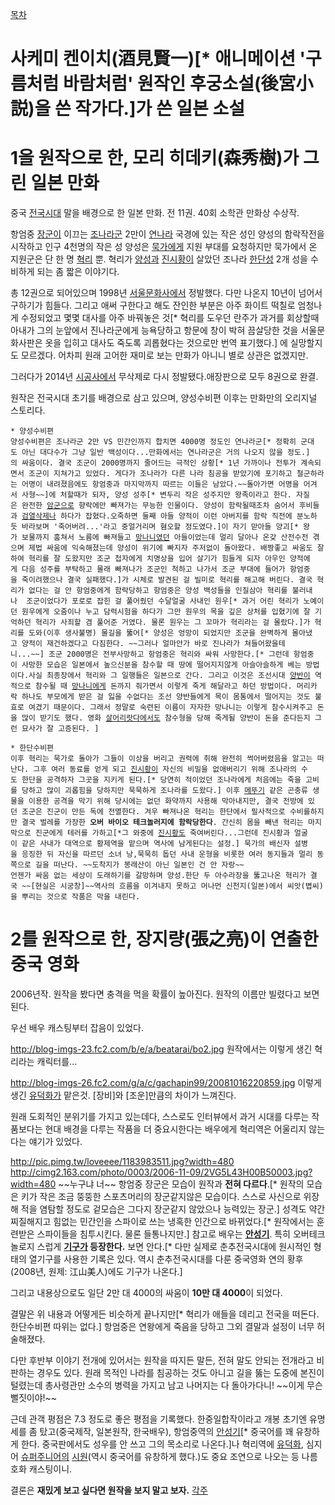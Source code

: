 [[목차]]
= 사케미 켄이치(酒見賢一)[* 애니메이션 '구름처럼 바람처럼' 원작인 후궁소설(後宮小説)을 쓴 작가다.]가 쓴 일본 소설 =
= 1을 원작으로 한, 모리 히데키(森秀樹)가 그린 일본 만화 =
중국 [[전국시대]] 말을 배경으로 한 일본 만화. 전 11권. 40회 소학관 만화상 수상작.

항엄중 [[장군]]이 이끄는 [[조]]나라군 2만이 [[연]]나라 국경에 있는 작은 성인 양성의 함락작전을 시작하고 인구 4천명의 작은 성 양성은 [[묵가]]에게 지원 부대를 요청하지만 묵가에서 온 지원군은 단 한 명 [[혁리]] 뿐. 혁리가 [[양성]]과 [[진시황]]이 살았던 조나라 [[한단]]성 2개 성을 수비하게 되는 좀 짧은 이야기다.

총 12권으로 되어있으며 1998년 [[서울문화사]]에서 정발했다. 다만 나온지 10년이 넘어서 구하기가 힘들다. 그리고 애써 구한다고 해도 잔인한 부분은 아주 화이트 떡칠로 엄청나게 수정되었고 몇몇 대사를 아주 바꿔놓은 것[* 혁리를 도우던 란주가 과거를 회상할때 아내가 그의 눈앞에서 진나라군에게 능욕당하고 항문에 창이 박혀 끔살당한 것을 서울문화사판은 옷을 입히고 대사도 죽도록 괴롭혔다는 것으로만 번역 표기했다.] 에 실망할지도 모르겠다. 어차피 원래 고어한 재미로 보는 만화가 아니니 별로 상관은 없겠지만. 

그러다가 2014년 [[시공사]]에서 무삭제로 다시 정발됐다.애장판으로 모두 8권으로 완결.

원작은 전국시대 초기를 배경으로 삼고 있으며, 양성수비편 이후는 만화만의 오리지널 스토리다.

 * 양성수비편
 양성수비편은 조나라군 2만 VS 민간인까지 합치면 4000명 정도인 연나라군[* 정확히 군대도 아닌 대다수가 그냥 일반 백성이다...만화에서는 연나라군은 거의 나오지 않을 정도.]의 싸움이다. 결국 조군이 2000명까지 줄어드는 극적인 상황[* 1년 가까이나 전투가 계속되면서 조군이 지쳐가고 있었다. 게다가 조나라가 다른 나라 침공을 받았기에 포기하고 철군하라는 어명이 내려졌음에도 항엄중과 마지막까지 따르는 이들은 남았다.~~돌아가면 어명을 어겨서 사형~~]에 처할때가 되자, 양성 성주[* 변두리 작은 성주지만 왕족이라고 한다. 자질은 완전한 [[암군]]으로 향락에만 빠져가는 무능한 인물이다. 양성이 함락될때조차 숨어서 후비들과 [[검열삭제]]나 하다가 잡혔다.오죽하면 둘째 아들 양적이 이런 아버지를 함락 직전에 분노하듯 바라보며 '죽어버려...'라고 중얼거리며 혐오할 정도였다.]이 자기 맏아들 양괴[* 왕가 보물까지 훔쳐서 노름에 빠져들고 [[망나니]]였던 아들이었는데 멀리 달아나 온갖 산전수전 겪으며 제법 싸움에 익숙해졌는데 양성이 위기에 빠지자 주저없이 돌아왔다. 배짱좋고 싸움도 잘하여 혁리를 잘 도왔지만 조군 첩자에게 치명상을 입어 살기가 힘들게 되자 아우인 양적에게 다음 성주를 부탁하고 몰래 빠져나가 조군인 척하고 나가서 조군 부대에 들어가 항엄중을 죽이려했으나 결국 실패했다.]가 시체로 발견된 걸 빌미로 혁리를 해고해 버린다. 결국 혁리가 없다는 걸 안 항엄중에게 함락당하고 항엄중은 양성 백성들을 인질삼아 혁리를 불러내나  조군이었다가 포로로 잡힌 걸 풀어줬던 수달얼굴 사내인 원우[* 과거 어린 혁리가 노예이던 원우에게 오줌이나 누고 담력시험을 하다가 그만 원우의 목을 깊은 상처를 입혔기에 잘 기억하던 혁리가 사죄할 겸 풀어준 거였다. 물론 원우는 그 꼬마가 혁리라는 걸 몰랐다.]가 혁리를 도와(이후 생사불명) 물길을 뚫어[* 양성은 엉망이 되었지만 조군을 완벽하게 몰아냈고 양적이 재건하겠다고 다짐한다. ~~그러나 얼마안가 바로 진나라가 쳐들어왔을테니...~~] 조군 2000명은 전부사망하고 항엄중은 혁리와 싸워 사망한다.[* 그런데 항엄중이 사망한 모습은 일본에서 높으신분을 참수할 때 땅에 떨어지지않게 아슬아슬하게 베는 방법이다.사실 최종장에서 혁리와 그 일행들은 일본으로 간다. 그리고 이것은 조선시대 [[양반]]이 역적으로 참수될 때 [[망나니]]에게 돈까지 줘가면서 이렇게 죽게 해달라고 하던 방법이다. 머리카락 하나도 부모에게 받은 걸 잃을 수없다는 조선 양반들에게 목이 몸통에서 떨어지는 것도 불효로 여겼기 때문이다. 그래서 정말로 숙련된 이름이 자자한 망나니는 이렇게 참수시켜주고 돈을 많이 받기도 했다. 영화 [[살어리랏다]]에서도 참수형을 당해 죽게될 양반이 돈을 준다든지 그런 묘사가 잘 고증된다. ]

 * 한단수비편
 이후 혁리는 묵가로 돌아가 그들이 이상을 버리고 권력에 취해 완전히 썩어버렸음을 알고는 떠난다. 그후 여러 동료를 얻게 되고 [[진시황]]이 자신의 비밀을 없애버리기 위해 조나라의 수도 한단을 공격하자 그곳을 지키게 된다.[* 당연히 적이었던 조나라에게 처음에는 죽을 고비를 당하고 많이 괴롭힘을 당하지만 묵묵하게 조나라를 도왔다.] 이후 [[메뚜기]] 같은 곤충류 생물을 이용한 공격을 막기 위해 당시에는 없던 화약까지 사용해 막아내지만, 결국 전방에 있던 조군은 진군이 만든 독에 전멸한다. 겨우 빠져나온 혁리는 한단에서 필사적으로 수비를하지만 결국 벌레를 가장한 '''오버 바이오 테크놀러지에 함락당한다'''. 간신히 몸을 빼낸 혁리는 마지막으로 진군에게 테러를 가하고[*그 와중에 [[진시황]]도 죽여버린다...그런데 진시황과 얼굴이 같은 사내가 대역으로 황제역을 맡으며 역사에 남게된다는 설정.] 묵가의 배신자 설병을 응징한 뒤 자신을 따르던 소녀 낭,묵묵히 돕던 사내 운형을 비롯한 여러 동지들과 멀리 동쪽으로 길을 떠난다. ~~도착지가 봉래산이 아닌 일본인 건 안 자랑~~
 언젠가 싸움 없는 세상이 도래하기를 갈망하며 양성.한단 두 아수라장을 뚫고나온 혁리가 결국 ~~[현실은 시궁창]~~역사의 흐름을 이겨내지 못하고 머나먼 신천지(일본)에서 씨앗(볍씨)을 뿌리는 것으로 작품은 막을 내린다.

= 2를 원작으로 한, 장지량(張之亮)이 연출한 중국 영화 =
2006년작. 원작을 봤다면 충격을 먹을 확률이 높아진다. 원작의 이름만 빌렸다고 보면된다.

우선 배우 캐스팅부터 잡음이 있었다. 

http://blog-imgs-23.fc2.com/b/e/a/beatarai/bo2.jpg
원작에서는 이렇게 생긴 혁리라는 캐릭터를...

http://blog-imgs-26.fc2.com/g/a/c/gachapin99/20081016220859.jpg
이렇게 생긴 [[유덕화]]가 맡은것. [장비]와 [조운]만큼의 차이가 느껴진다.

원래 도회적인 분위기를 가지고 있는데다, 스스로도 인터뷰에서 과거 시대를 다루는 작품보다는 현대 배경을 다루는 작품을 더 중요시한다는 배우에게 혁리역은 어울리지 않는다는 얘기가 있었다. 

http://pic.pimg.tw/loveeee/1183983511.jpg?width=480
http://cimg2.163.com/photo/0003/2006-11-09/2VG5L43H00B50003.jpg?width=480
~~누구냐 너~~
항엄중 장군은 모습이 원작과 '''전혀 다르다'''.[* 원작의 모습은 키가 작은 조금 뚱뚱한 스포츠머리의 장군같지않은 모습이다. 스스로 사신으로 위장해 적을 염탐할 정도로 겉모습은 그다지 장군같지 않았으나 능력있는 장군.] 성격도 약간 찌질해지고 힘없는 민간인을 스파이로 쓰는 냉혹한 인간으로 바뀌었다.[* 원작에서는 훈련받은 스파이들을 침투시킨다. 물론 들통나지만.] 참고로 배우는 '''[[안성기]]'''. 특히 오버테크놀로지 스럽게 '''[[기구]]가 등장한다.''' 보면 안다.[* 다만 실제로 춘추전국시대에 원시적인 형태의 열기구를 사용한 기록은 있다. 역시 춘추전국시대를 다룬 중국영화 연의 황후 (2008년, 원제: 江山美人)에도 기구가 나온다.]

그리고 내용상으로도 일단 2만 대 4000의 싸움이 '''10만 대 4000'''이 되었다. 

결말은 위 내용과 어떻게든 비슷하게 끝나지만[* 혁리가 애들을 데리고 전국을 떠돈다. 한단수비편 따위는 없다.] 항엄중은 연왕에게 죽음을 당하고 그외 결말과 설정이 너무 허술해졌다.

다만 후반부 이야기 전개에 있어서는 원작을 따지든 말든, 전혀 말도 안되는 전개라고 비판하는 경우도 있다. 원래 목적인 나라를 침공하는 것도 아니고 길을 뚫는 도중에 본진이 털렸는데 총사령관만 소수의 병력을 가지고 남고 나머지는 다 돌아가다니! ~~이게 무슨 뻘짓이야!~~

근데 관객 평점은 7.3 정도로 좋은 평점을 기록했다. 한중일합작이라고 개봉 초기엔 유명세를 좀 탔고(중국제작, 일본원작, 한국배우), 항엄중역의 [[안성기]][* 중국어를 꽤 유창하게 한다. 중국판에서도 성우를 안 쓰고 그의 목소리로 나온다.]나 혁리역에 [[유덕화]], 심지어 [[슈퍼주니어]]의 [[시원]](역시 중국어를 유창하게 했다.)도 중요 조연으로 나오는 등 나름 호화 캐스팅이니.

결론은 '''재밌게 보고 싶다면 원작을 보지 말고 보자.'''
[[각주]]
